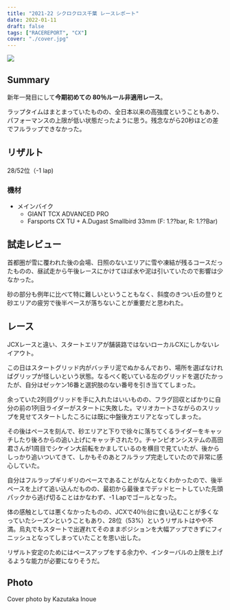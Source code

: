 ```yaml
---
title: "2021-22 シクロクロス千葉 レースレポート"
date: 2022-01-11
draft: false
tags: ["RACEREPORT", "CX"]
cover: "./cover.jpg"
---
```


![ ](./cover.jpg)

## Summary

新年一発目にして**今期初めての 80％ルール非適用レース**。

ラップタイムはまとまっていたものの、全日本以来の高強度ということもあり、パフォーマンスの上限が低い状態だったように思う。残念ながら20秒ほどの差でフルラップできなかった。

## リザルト

28/52位（-1 lap)

### 機材

- メインバイク
  - GIANT TCX ADVANCED PRO
  - Farsports CX TU + A.Dugast Smallbird 33mm (F: 1.??bar, R: 1.??Bar)

## 試走レビュー

首都圏が雪に覆われた後の会場、日照のないエリアに雪や凍結が残るコースだったものの、昼試走から午後レースにかけてほぼ水や泥は引いていたので影響は少なかった。

砂の部分も例年に比べて特に難しいということもなく、斜度のきつい丘の登りと砂エリアの疲労で後半ペースが落ちないことが重要だと思われた。

## レース

JCXレースと違い、スタートエリアが舗装路ではないローカルCXにしかないレイアウト。

この日はスタートグリッド内がバッチリ泥でぬかるんでおり、場所を選ばなければグリップが怪しいという状態。なるべく乾いている左のグリッドを選びたかったが、自分はゼッケン16番と選択肢のない番号を引き当ててしまった。

余っていた2列目グリッドを手に入れたはいいものの、フラグ回収とばかりに自分の前の1列目ライダーがスタートに失敗した。マリオカートさながらのスリップを見せてスタートしたころには既に中盤後方エリアとなってしまった。

その後はペースを刻んで、砂エリアと下りで徐々に落ちてくるライダーをキャッチしたり後ろからの追い上げにキャッチされたり。チャンピオンシステムの高田君さんが1周目でシケイン大前転をかましているのを横目で見ていたが、後からしっかり追いついてきて、しかもそのあとフルラップ完走していたので非常に感心していた。

自分はフルラップギリギリのペースであることがなんとなくわかったので、後半ペースを上げて追い込んだものの、最初から最後までデッドヒートしていた先頭パックから逃げ切ることはかなわず、-1 Lapでゴールとなった。

体の感触としては悪くなかったものの、JCXで40％台に食い込むことが多くなっていたシーズンということもあり、28位（53%）というリザルトはやや不満。烏丸でもスタートで出遅れてそのままポジションを大幅アップできずにフィニッシュとなってしまっていたことを思い出した。

リザルト安定のためにはペースアップをする余力や、インターバルの上限を上げるような能力が必要になりそうだ。

## Photo

Cover photo by Kazutaka Inoue
